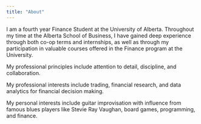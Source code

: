 ```yaml
---
title: "About"
---
```


I am a fourth year Finance Student at the University of Alberta. Throughout my time at the Alberta School of Business, I have gained deep experience through both co-op terms and internships, as well as through my participation in valuable courses offered in the Finance program at the University.

My professional principles include attention to detail, discipline, and collaboration.

My professional interests include trading, financial research, and data analytics for financial decision making.

My personal interests include guitar improvisation with influence from famous blues players like Stevie Ray Vaughan, board games, programming, and finance.
